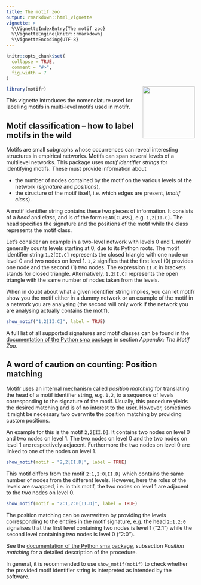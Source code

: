 ```yaml
---
title: The motif zoo 
output: rmarkdown::html_vignette
vignette: >
  %\VignetteIndexEntry{The motif zoo}
  %\VignetteEngine{knitr::rmarkdown}
  %\VignetteEncoding{UTF-8}
---
```


```r
knitr::opts_chunk$set(
  collapse = TRUE,
  comment = "#>",
  fig.width = 7
)
```

<a href='https://marioangst.github.io/motifr/'><img src='../man/figures/logo.svg' align="right" height="139" /></a>

```r
library(motifr)
```

This vignette introduces the nomenclature used for labelling motifs in multi-level motifs used in motifr.

## Motif classification – how to label motifs in the wild

Motifs are small subgraphs whose occurrences can reveal interesting structures in empirical networks. Motifs can span several levels of a multilevel networks. This package uses *motif identifier strings* for identifying motifs. These must provide information about

- the number of nodes contained by the motif on the various levels of the network (*signature* and *positions*),
- the structure of the motif itself, i.e. which edges are present, (*motif class*).

A motif identifier string contains these two pieces of information. It consists of a *head* and *class*, and is of the form ``HEAD[CLASS]``, e.g. ``1,2[II.C]``. The head specifies the signature and the positions of the motif while the class represents the motif class.

Let's consider an example in a two-level network with levels 0 and 1. motifr generally counts levels starting at 0, due to its Python roots. The motif identifier string ``1,2[II.C]`` represents the closed triangle with one node on level 0 and two nodes on level 1. ``1,2`` signifies that the first level (0) provides one node and the second (1) two nodes. The expression ``II.C`` in brackets stands for closed triangle. Alternatively, ``1,2[I.C]`` represents the open triangle with the same number of nodes taken from the levels.

When in doubt about what a given identifier string implies, you can let motifr show you the motif either in a dummy network or an example of the motif in a network you are analysing (the second will only work if the network you are analysing actually contains the motif).

```r
show_motif("1,2[II.C]", label = TRUE)
```

A full list of all supported signatures and motif classes can be found in the [documentation of the Python sma package](https://gitlab.com/t.seppelt/sesmotifanalyser/raw/master/doc/_build/latex/SESMotifAnalyser.pdf?inline=false) in section *Appendix: The Motif Zoo*.

## A word of caution on counting: Position matching

Motifr uses an internal mechanism called *position matching* for translating the head of a motif identifier string, e.g. ``1,2``, to a sequence of levels corresponding to the signature of the motif. Usually, this procedure yields the desired matching and is of no interest to the user. However, sometimes it might be necessary two overwrite the position matching by providing custom positions. 

An example for this is the motif ``2,2[II.D]``. It contains two nodes on level 0 and two nodes on level 1. The two nodes on level 0 and the two nodes on level 1 are respectively adjacent. Furthermore the two nodes on level 0 are linked to one of the nodes on level 1. 

```r
show_motif(motif = "2,2[II.D]", label = TRUE)
```


This motif differs from the motif ``2:1,2:0[II.D]`` which contains the same number of nodes from the different levels. However, here the roles of the levels are swapped, i.e. in this motif, the two nodes on level 1 are adjacent to the two nodes on level 0.

```r
show_motif(motif = "2:1,2:0[II.D]", label = TRUE)
```

The position matching can be overwritten by providing the levels corresponding to the entries in the motif signature, e.g. the head ``2:1,2:0`` signalises that the first level containing two nodes is level 1 ("2:1") while the second level containing two nodes is level 0 ("2:0"). 

See the [documentation of the Python sma package](https://gitlab.com/t.seppelt/sesmotifanalyser/raw/master/doc/_build/latex/SESMotifAnalyser.pdf?inline=false), subsection *Position matching* for a detailed description of the procedure.

In general, it is recommended to use ``show_motif(motif)`` to check whether the provided motif identifier string is interpreted as intended by the software.
